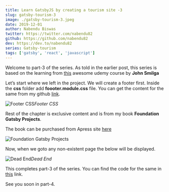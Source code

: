 ```yaml
---
title: Learn GatsbyJS by creating a tourism site -3
slug: gatsby-tourism-3
image: ./gatsby-tourism-3.jpeg
date: 2019-12-01
author: Nabendu Biswas
twitter: https://twitter.com/nabendu82
github: https://github.com/nabendu82
dev: https://dev.to/nabendu82
series: Gatsby-tourism
tags: ['gatsby', 'react', 'javascript']
---
```


Welcome to part-3 of the series. As told in the earlier post, this series is based on the learning from [this](https://www.udemy.com/course/gatsby-tutorial-and-projects-course/) awesome udemy course by **John Smilga**

Let’s start where we left in the project. We will create a footer first. Inside the **css** folder add **foooter.module.css** file. You can get the content for the same from my github [link](https://github.com/nabendu82/gatsbyTourism).

![Footer CSS](https://ik.imagekit.io/thewebdev/GatsbyTourism/3/1_qwjc1XkBsv.png)*Footer CSS*

Rest of the chapter is exclusive content and is from my book **Foundation Gatsby Projects**.

The book can be purchased from Apress site <a href="https://www.apress.com/in/book/9781484265574" target="_blank" rel="noopener noreferrer">here</a>




<div className={styles.image__small}>

![Foundation Gatsby Projects](https://res.cloudinary.com/dxkxvfo2o/image/upload/v1609570264/Foundation_Gatsby_zilffx.jpg)

</div>


Now, when we goto any non-existent page the below will be displayed.

![Dead End](https://ik.imagekit.io/thewebdev/GatsbyTourism/3/14_u03QJ466e.png)*Dead End*

This completes part-3 of the series. You can find the code for the same in [this](https://github.com/nabendu82/gatsbyTourism) link.

See you soon in part-4.
